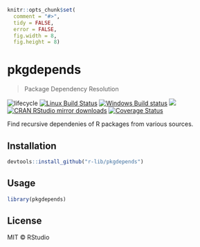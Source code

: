 
```r
knitr::opts_chunk$set(
  comment = "#>",
  tidy = FALSE,
  error = FALSE,
  fig.width = 8,
  fig.height = 8)
```

# pkgdepends

> Package Dependency Resolution

![lifecycle](https://img.shields.io/badge/lifecycle-experimental-orange.svg)
[![Linux Build Status](https://travis-ci.org/r-lib/pkgdepends.svg?branch=master)](https://travis-ci.org/r-lib/pkgdepends)
[![Windows Build status](https://ci.appveyor.com/api/projects/status/github/r-lib/pkgdepends?svg=true)](https://ci.appveyor.com/project/gaborcsardi/pkgdepends)
[![](http://www.r-pkg.org/badges/version/pkgdepends)](http://www.r-pkg.org/pkg/pkgdepends)
[![CRAN RStudio mirror downloads](http://cranlogs.r-pkg.org/badges/pkgdepends)](http://www.r-pkg.org/pkg/pkgdepends)
[![Coverage Status](https://img.shields.io/codecov/c/github/r-lib/pkgdepends/master.svg)](https://codecov.io/github/r-lib/pkgdepends?branch=master)

Find recursive dependenies of R packages from various sources.

## Installation

```r
devtools::install_github("r-lib/pkgdepends")
```

## Usage

```r
library(pkgdepends)
```

## License

MIT © RStudio
